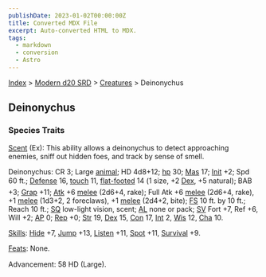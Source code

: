 ```yaml
---
publishDate: 2023-01-02T00:00:00Z
title: Converted MDX File
excerpt: Auto-converted HTML to MDX.
tags:
  - markdown
  - conversion
  - Astro
---
```


[Index](-index) > [Modern d20 SRD](modern-d20-srd-index) > [Creatures](modern-d20-srd-creatures-index) > Deinonychus

## Deinonychus

### Species Traits

[Scent](modern-d20-srd-special-abilities-scent) (Ex): This ability allows a deinonychus to detect approaching enemies, sniff out hidden foes, and track by sense of smell.

Deinonychus: CR 3; Large [animal](modern-d20-srd-creature-types-animal); HD 4d8+12; [hp](modern-d20-srd-combat-hit-points) 30; [Mas](modern-d20-srd-creatures-creature-overview) 17; [Init](modern-d20-srd-combat-initiative) +2; Spd 60 ft.; [Defense](modern-d20-srd-combat-defense) 16, [touch](modern-d20-srd-combat-attack-actions) 11, [flat-footed](modern-d20-srd-combat-surprise) 14 (1 size, +2 [Dex](modern-d20-srd-basics-ability-scores), +5 natural); BAB +3; [Grap](modern-d20-srd-combat-grapple) +11; [Atk](modern-d20-srd-combat-attack-roll) +6 [melee](modern-d20-srd-combat-attack-roll) (2d6+4, rake); Full Atk +6 [melee](modern-d20-srd-combat-attack-roll) (2d6+4, rake), +1 [melee](modern-d20-srd-combat-attack-roll) (1d3+2, 2 foreclaws), +1 [melee](modern-d20-srd-combat-attack-roll) (2d4+2, bite); [FS](modern-d20-srd-creatures-creature-overview) 10 ft. by 10 ft.; Reach 10 ft.; [SQ](modern-d20-srd-creatures-creature-overview) low-light vision, scent; [AL](modern-d20-srd-basics-allegiances) none or pack; [SV](modern-d20-srd-basics-saving-throws) Fort +7, Ref +6, Will +2; [AP](modern-d20-srd-creatures-creature-overview) 0; [Rep](modern-d20-srd-creatures-creature-overview) +0; [Str](modern-d20-srd-basics-ability-scores) 19, [Dex](modern-d20-srd-basics-ability-scores) 15, [Con](modern-d20-srd-basics-ability-scores) 17, [Int](modern-d20-srd-basics-ability-scores) 2, [Wis](modern-d20-srd-basics-ability-scores) 12, [Cha](modern-d20-srd-basics-ability-scores) 10.

[Skills](modern-d20-srd-skills-index): [Hide](modern-d20-srd-skills-hide) +7, [Jump](modern-d20-srd-skills-jump) +13, [Listen](modern-d20-srd-skills-listen) +11, [Spot](modern-d20-srd-skills-spot) +11, [Survival](modern-d20-srd-skills-survival) +9.

[Feats](modern-d20-srd-feats-index): None.

Advancement: 58 HD (Large).
